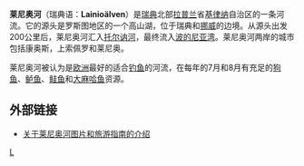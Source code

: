 '''莱尼奥河'''（瑞典语：'''Lainioälven'''）是[[瑞典|瑞典]]北部[[拉普兰_(瑞典)|拉普兰]]省[[基律纳|基律纳]]自治区的一条河流。它的源头是罗斯图地区的一个高山湖，位于瑞典和[[挪威|挪威]]的边境。从源头出发200公里后，莱尼奥河汇入[[托尔讷河|托尔讷河]]，最终流入[[波的尼亚湾|波的尼亚湾]]。莱尼奥河两岸的城市包括康奥斯，上索佩罗和莱尼奥。

莱尼奥河被认为是[[欧洲|欧洲]]最好的适合[[钓鱼|钓鱼]]的河流，在每年的7月和8月有充足的[[狗鱼|狗鱼]]、[[鲈鱼|鲈鱼]]、[[鲑鱼|鲑鱼]]和[[大麻哈鱼|大麻哈鱼]]资源。

==外部链接==
* [http://www.lainio.com 关于莱尼奥河图片和旅游指南的介绍] {{Wayback|url=http://www.lainio.com/ |date=20190829081457 }} {{en}} {{sv}}

{{coord|display=title}}
{{瑞典地理小作品}}

[[Category:瑞典河流|L]]